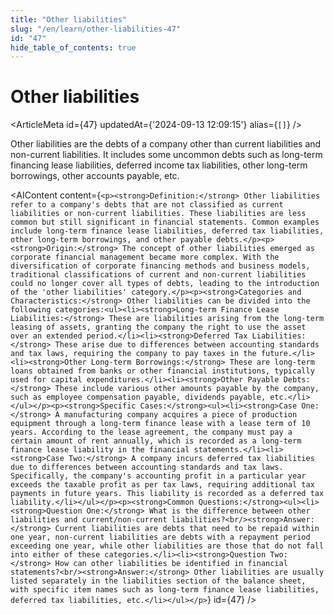 ```yaml
---
title: "Other liabilities"
slug: "/en/learn/other-liabilities-47"
id: "47"
hide_table_of_contents: true
---
```



# Other liabilities

<ArticleMeta id={47} updatedAt={'2024-09-13 12:09:15'} alias={`[]`} />
<div className='border-solid border-b border-t-0 my-4 border-[var(--ifm-color-gray-300)]' />

Other liabilities are the debts of a company other than current liabilities and non-current liabilities. It includes some uncommon debts such as long-term financing lease liabilities, deferred income tax liabilities, other long-term borrowings, other accounts payable, etc.

<AIContent content={`<p><strong>Definition:</strong> Other liabilities refer to a company's debts that are not classified as current liabilities or non-current liabilities. These liabilities are less common but still significant in financial statements. Common examples include long-term finance lease liabilities, deferred tax liabilities, other long-term borrowings, and other payable debts.</p><p><strong>Origin:</strong> The concept of other liabilities emerged as corporate financial management became more complex. With the diversification of corporate financing methods and business models, traditional classifications of current and non-current liabilities could no longer cover all types of debts, leading to the introduction of the 'other liabilities' category.</p><p><strong>Categories and Characteristics:</strong> Other liabilities can be divided into the following categories:<ul><li><strong>Long-term Finance Lease Liabilities:</strong> These are liabilities arising from the long-term leasing of assets, granting the company the right to use the asset over an extended period.</li><li><strong>Deferred Tax Liabilities:</strong> These arise due to differences between accounting standards and tax laws, requiring the company to pay taxes in the future.</li><li><strong>Other Long-term Borrowings:</strong> These are long-term loans obtained from banks or other financial institutions, typically used for capital expenditures.</li><li><strong>Other Payable Debts:</strong> These include various other amounts payable by the company, such as employee compensation payable, dividends payable, etc.</li></ul></p><p><strong>Specific Cases:</strong><ul><li><strong>Case One:</strong> A manufacturing company acquires a piece of production equipment through a long-term finance lease with a lease term of 10 years. According to the lease agreement, the company must pay a certain amount of rent annually, which is recorded as a long-term finance lease liability in the financial statements.</li><li><strong>Case Two:</strong> A company incurs deferred tax liabilities due to differences between accounting standards and tax laws. Specifically, the company's accounting profit in a particular year exceeds the taxable profit as per tax laws, requiring additional tax payments in future years. This liability is recorded as a deferred tax liability.</li></ul></p><p><strong>Common Questions:</strong><ul><li><strong>Question One:</strong> What is the difference between other liabilities and current/non-current liabilities?<br/><strong>Answer:</strong> Current liabilities are debts that need to be repaid within one year, non-current liabilities are debts with a repayment period exceeding one year, while other liabilities are those that do not fall into either of these categories.</li><li><strong>Question Two:</strong> How can other liabilities be identified in financial statements?<br/><strong>Answer:</strong> Other liabilities are usually listed separately in the liabilities section of the balance sheet, with specific item names such as long-term finance lease liabilities, deferred tax liabilities, etc.</li></ul></p>`} id={47} />
